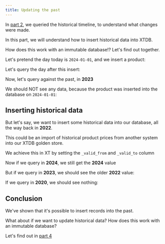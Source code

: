 ```yaml
---
title: Updating the past
---
```



In [part 2](/tutorials/immutability-walkthrough/part-2), we queried the historical timeline, to understand what changes were made.

In this part, we will understand how to insert historical data into XTDB.

How does this work with an immutable database!? Let's find out together.

Let's pretend the day today is `2024-01-01`, and we insert a product:

<Fiddle magicContext="my-context">
  <Txs systemTime="2024-01-01"
       txs="INSERT INTO product (_id, name, price)
            VALUES
            (1, 'Pendleton Electric Bicycle', 340)" />
  <Query hidden={true} q="SELECT * FROM xt.txs ORDER BY tx_time DESC LIMIT 1" />
</Fiddle>

Let's query the day after this insert:

<Fiddle magicContext="my-context">
  <Query q="SELECT * FROM product FOR VALID_TIME AS OF DATE '2024-01-02'" />
</Fiddle>

Now, let's query against the past, in **2023**

We should NOT see any data, because the product was inserted into the database on `2024-01-01`:

<Fiddle magicContext="my-context">
  <Query q="SELECT * FROM product FOR VALID_TIME AS OF DATE '2023-01-01'" />
</Fiddle>

## Inserting historical data

But let's say, we want to insert some historical data into our database, all the way back in **2022**.

This could be an import of historical product prices from another system into our XTDB golden store.

We achieve this in XT by setting the `_valid_from` and `_valid_to` column

<Fiddle magicContext="my-context">
  <Txs systemTime="2024-01-01"
       txs="INSERT INTO product (_id, name, price, _valid_from, _valid_to)
            VALUES
            (1, 'Pendleton Electric Bicycle', 300, DATE '2022-01-01', DATE '2024-01-01')" />
  <Query hidden={true} q="SELECT * FROM xt.txs ORDER BY tx_time DESC LIMIT 1" />
</Fiddle>

Now if we query in **2024**, we still get the **2024** value

<Fiddle magicContext="my-context">
  <Query q="SELECT * FROM product FOR VALID_TIME AS OF DATE '2024-01-02'" />
</Fiddle>

But if we query in **2023**, we should see the older **2022** value:

<Fiddle magicContext="my-context">
  <Query q="SELECT * FROM product FOR VALID_TIME AS OF DATE '2023-01-01'" />
</Fiddle>

If we query in **2020**, we should see nothing:

<Fiddle magicContext="my-context">
  <Query q="SELECT * FROM product FOR VALID_TIME AS OF DATE '2020-01-01'" />
</Fiddle>

## Conclusion

We've shown that it's possible to insert records into the past.

What about if we want to update historical data? How does this work with
an immutable database?

Let's find out in [part 4](/tutorials/immutability-walkthrough/part-4)
